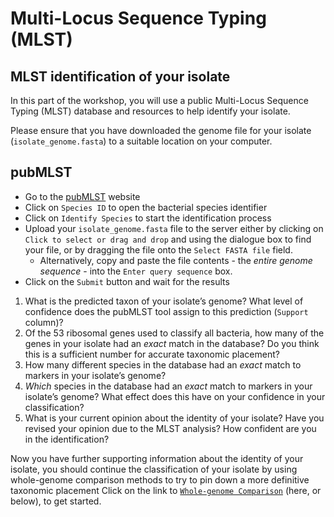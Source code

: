 # Multi-Locus Sequence Typing (MLST)

## MLST identification of your isolate

In this part of the workshop, you will use a public Multi-Locus Sequence Typing (MLST) database and resources to help identify your isolate.

::: { .callout-important }
Please ensure that you have downloaded the genome file for your isolate (`isolate_genome.fasta`) to a suitable location on your computer.
:::

## pubMLST

- Go to the [pubMLST](https://pubmlst.org/) website
- Click on `Species ID` to open the bacterial species identifier
- Click on `Identify Species` to start the identification process
- Upload your `isolate_genome.fasta` file to the server either by clicking on `Click to select or drag and drop` and using the dialogue box to find your file, or by dragging the file onto the `Select FASTA file` field.
  - Alternatively, copy and paste the file contents - the _entire genome sequence_ - into the `Enter query sequence` box.
- Click on the `Submit` button and wait for the results

::: { .callout-important title="Questions"}
1. What is the predicted taxon of your isolate's genome? What level of confidence does the pubMLST tool assign to this prediction (`Support` column)?
2. Of the 53 ribosomal genes used to classify all bacteria, how many of the genes in your isolate had an _exact_ match in the database? Do you think this is a sufficient number for accurate taxonomic placement?
3. How many different species in the database had an _exact_ match to markers in your isolate's genome?
4. _Which_ species in the database had an _exact_ match to markers in your isolate's genome? What effect does this have on your confidence in your classification?
5. What is your current opinion about the identity of your isolate? Have you revised your opinion due to the MLST analysis? How confident are you in the identification?
:::

::: { .callout-tip title="Continue your identification"}
Now you have further supporting information about the identity of your isolate, you should continue the classification of your isolate by using whole-genome comparison methods to try to pin down a more definitive taxonomic placement Click on the link to [`Whole-genome Comparison`](whole_genome.qmd) (here, or below), to get started.
:::